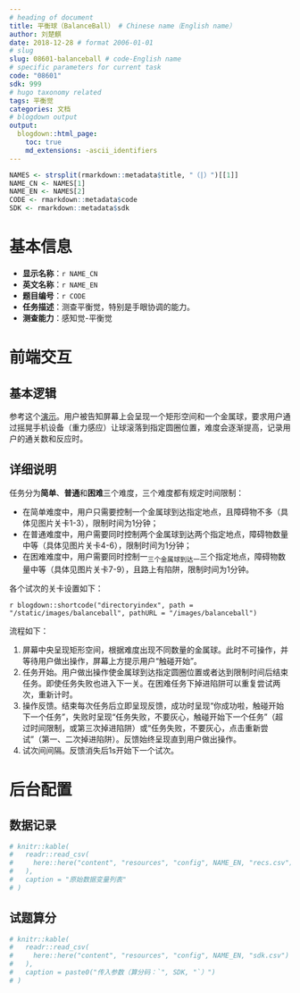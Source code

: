 ```yaml
---
# heading of document
title: 平衡球（BalanceBall） # Chinese name（English name）
author: 刘楚麒
date: 2018-12-28 # format 2006-01-01
# slug
slug: 08601-balanceball # code-English name
# specific parameters for current task
code: "08601"
sdk: 999
# hugo taxonomy related
tags: 平衡觉
categories: 文档
# blogdown output
output:
  blogdown::html_page:
    toc: true
    md_extensions: -ascii_identifiers
---
```


```r
NAMES <- strsplit(rmarkdown::metadata$title, "（|）")[[1]]
NAME_CN <- NAMES[1]
NAME_EN <- NAMES[2]
CODE <- rmarkdown::metadata$code
SDK <- rmarkdown::metadata$sdk
```

# 基本信息

* **显示名称**：`r NAME_CN`
* **英文名称**：`r NAME_EN`
* **题目编号**：`r CODE`
* **任务描述**：测查平衡觉，特别是手眼协调的能力。
* **测查能力**：感知觉-平衡觉

# 前端交互

## 基本逻辑

参考这个[演示](http://www.xinli001.com/oxygen/24/)。用户被告知屏幕上会呈现一个矩形空间和一个金属球，要求用户通过摇晃手机设备（重力感应）让球滚落到指定圆圈位置，难度会逐渐提高，记录用户的通关数和反应时。

## 详细说明

任务分为**简单**、**普通**和**困难**三个难度，三个难度都有规定时间限制：

* 在简单难度中，用户只需要控制一个金属球到达指定地点，且障碍物不多（具体见图片关卡1-3），限制时间为1分钟；
* 在普通难度中，用户需要同时控制两个金属球到达两个指定地点，障碍物数量中等（具体见图片关卡4-6），限制时间为1分钟；
* 在困难难度中，用户需要同时控制一~三个金属球到达一~三个指定地点，障碍物数量中等（具体见图片关卡7-9），且路上有陷阱，限制时间为1分钟。

各个试次的关卡设置如下：

`r blogdown::shortcode("directoryindex", path = "/static/images/balanceball", pathURL = "/images/balanceball")`

流程如下：

1. 屏幕中央呈现矩形空间，根据难度出现不同数量的金属球。此时不可操作，并等待用户做出操作，屏幕上方提示用户“触碰开始”。
1. 任务开始。用户做出操作使金属球到达指定圆圈位置或者达到限制时间后结束任务。即使任务失败也进入下一关。在困难任务下掉进陷阱可以重复尝试两次，重新计时。
1. 操作反馈。结束每次任务后立即呈现反馈，成功时呈现“你成功啦，触碰开始下一个任务”，失败时呈现“任务失败，不要灰心，触碰开始下一个任务”（超过时间限制，或第三次掉进陷阱）或“任务失败，不要灰心，点击重新尝试”（第一、二次掉进陷阱）。反馈始终呈现直到用户做出操作。
1. 试次间间隔。反馈消失后1s开始下一个试次。

# 后台配置

## 数据记录

```r
# knitr::kable(
#   readr::read_csv(
#     here::here("content", "resources", "config", NAME_EN, "recs.csv")
#   ),
#   caption = "原始数据变量列表"
# )
```

## 试题算分

```r
# knitr::kable(
#   readr::read_csv(
#     here::here("content", "resources", "config", NAME_EN, "sdk.csv")
#   ),
#   caption = paste0("传入参数（算分码：`", SDK, "`）")
# )
```
